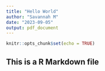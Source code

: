 ```yaml
---
title: "Hello World"
author: "Savannah M"
date: "2023-09-05"
output: pdf_document
---
```


```r
knitr::opts_chunk$set(echo = TRUE)
```

## This is a R Markdown file



